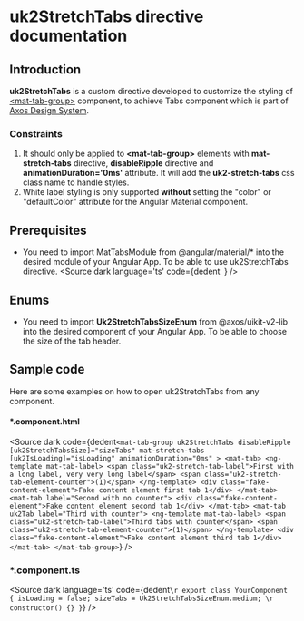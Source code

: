 <!-- Custom-MDX-Documentation.mdx -->

# uk2StretchTabs directive documentation

## Introduction
<p>
  <strong>uk2StretchTabs</strong> is a custom directive developed to customize the styling of <a href="https://v15.material.angular.io/components/tabs/overview" target="_blank">&lt;mat-tab-group&gt;</a> component, to achieve Tabs component which is part of <a href="https://www.figma.com/file/xNJe50LNYYGhQ1Q1C3zs4b/%F0%9F%91%B7%E2%80%8D%E2%99%82%EF%B8%8F-Framework-Core---Web-2.0?node-id=728-10850&t=Lx4TBkfOhpDRMGVv-0" target="_blank">Axos Design System</a>.
</p>

### Constraints
<ol>
  <li>
    It should only be applied to <strong>&lt;mat-tab-group&gt;</strong> elements with <strong>mat-stretch-tabs</strong> directive, <strong>disableRipple</strong> directive and <strong>animationDuration='0ms'</strong> attribute. It will add the <strong>uk2-stretch-tabs</strong> css class name to handle styles.
  </li>
  <li>
    White label styling is only supported <strong>without</strong> setting the "color" or "defaultColor" attribute for the Angular Material component.
  </li>
</ol>

## Prerequisites

<DirectivesPrerequisitesDocsLayout></DirectivesPrerequisitesDocsLayout>

- You need to import MatTabsModule from @angular/material/* into the desired module of your Angular App. To be able to use uk2StretchTabs directive.
<Source
  dark
  language='ts'
  code={dedent`
  `}
/>

## Enums

- You need to import <strong>Uk2StretchTabsSizeEnum</strong> from @axos/uikit-v2-lib into the desired component of your Angular App. To be able to choose the size of the tab header.

<CommonEnums/>

## Sample code
  <p>
  Here are some examples on how to open uk2StretchTabs from any component.
  </p>

#### *.component.html
<Source
  dark
  code={dedent`
    <mat-tab-group
      uk2StretchTabs
      disableRipple
      [uk2StretchTabsSize]="sizeTabs"
      mat-stretch-tabs
      [uk2IsLoading]="isLoading"
      animationDuration="0ms"
    >
      <mat-tab>
        <ng-template mat-tab-label>
          <span class="uk2-stretch-tab-label">First with a long label, very very long label</span>
          <span class="uk2-stretch-tab-element-counter">(1)</span>
        </ng-template>
        <div class="fake-content-element">Fake content element first tab 1</div>
      </mat-tab>
      <mat-tab label="Second with no counter">
        <div class="fake-content-element">Fake content element second tab 1</div>
      </mat-tab>
      <mat-tab uk2Tab label="Third with counter">
        <ng-template mat-tab-label>
          <span class="uk2-stretch-tab-label">Third tabs with counter</span>
          <span class="uk2-stretch-tab-element-counter">(1)</span>
        </ng-template>
        <div class="fake-content-element">Fake content element third tab 1</div>
      </mat-tab>
    </mat-tab-group>
  `}
/>
<br/>

### *.component.ts
<Source
  dark
  language='ts'
  code={dedent`
    \r
    export class YourComponent {
      isLoading = false;
      sizeTabs = Uk2StretchTabsSizeEnum.medium;
    \r
      constructor() {}
    }
  `}
/>
